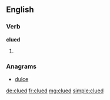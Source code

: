 ==English==

===Verb===
'''clued'''
# {{past of|[[clue]]}}

===Anagrams===
* [[dulce#English|dulce]]

[[de:clued]]
[[fr:clued]]
[[mg:clued]]
[[simple:clued]]